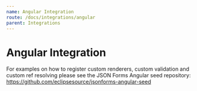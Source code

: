 ```yaml
---
name: Angular Integration
route: /docs/integrations/angular
parent: Integrations
---
```


# Angular Integration

For examples on how to register custom renderers, custom validation and custom ref resolving
please see the JSON Forms Angular seed repository: 
https://github.com/eclipsesource/jsonforms-angular-seed
